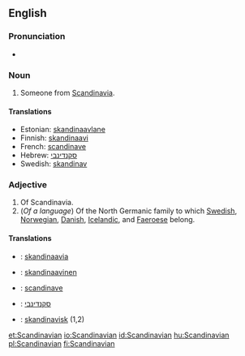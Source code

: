 {{wikipedia}}
==English==

===Pronunciation===
*{{audio|en-us-Scandinavian.ogg|Audio (US)}}

===Noun===
{{en-noun}}

# Someone from [[Scandinavia]].

====Translations====
{{trans-top|someone from Scandinavia}}
*Estonian: [[skandinaavlane]]
*Finnish: [[skandinaavi]]
*French: [[scandinave]]
*Hebrew: [[סקנדינבי]]
*Swedish: [[skandinav]] {{c}}
{{trans-bottom}}

===Adjective===
{{en-adj}}

# Of Scandinavia.
# (''Of a language'') Of the North Germanic family to which [[Swedish]], [[Norwegian]], [[Danish]], [[Icelandic]], and [[Faeroese]] belong.

====Translations====
{{checktrans-top}}
*{{ttbc|Estonian}}: [[skandinaavia]]
*{{ttbc|Finnish}}: [[skandinaavinen]]
*{{ttbc|French}}: [[scandinave]]
*{{ttbc|Hebrew}}: [[סקנדינבי]]
*{{ttbc|Swedish}}: [[skandinavisk]] (1,2)
{{trans-bottom}}

[[et:Scandinavian]]
[[io:Scandinavian]]
[[id:Scandinavian]]
[[hu:Scandinavian]]
[[pl:Scandinavian]]
[[fi:Scandinavian]]